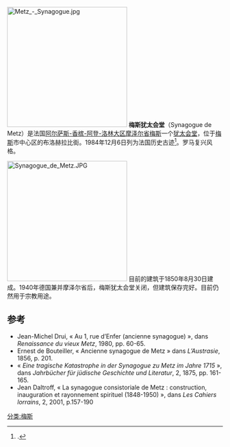 [[Image:Metz_-_Synagogue.jpg|280px]]
'''梅斯犹太会堂'''（Synagogue de Metz）是法国[[阿尔萨斯-香槟-阿登-洛林大区|阿尔萨斯-香槟-阿登-洛林大区]][[摩泽尔省|摩泽尔省]][[梅斯|梅斯]]一个[[犹太会堂|犹太会堂]]，位于[[梅斯|梅斯]]市中心区的布洛赫拉比街。1984年12月6日列为法国历史古迹<ref>{{Mérimée|PA00106918}}.</ref>。罗马复兴风格。

[[Image:Synagogue_de_Metz.JPG|280px]]
目前的建筑于1850年8月30日建成。1940年德国兼并摩泽尔省后，梅斯犹太会堂关闭，但建筑保存完好。目前仍然用于宗教用途。

==参考 ==
* Jean-Michel Drui, « Au 1, rue d’Enfer (ancienne synagogue) », dans ''Renaissance du vieux Metz'', 1980, pp. 60-65.
* Ernest de Bouteiller, « Ancienne synagogue de Metz » dans ''L’Austrasie'', 1856, p. 201.
* « ''Eine tragische Katastrophe in der Synagogue zu Metz im Jahre 1715'' », dans ''Jahrbücher für jüdische Geschichte und Literatur'', 2, 1875, pp. 161-165.
* Jean Daltroff, « La synagogue consistoriale de Metz : construction, inauguration et rayonnement spirituel (1848-1950) », dans ''Les Cahiers lorrains'', {{numéro}}2, 2001, p.157-190
<references />
[[分类:梅斯|分类:梅斯]]